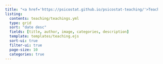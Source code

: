 ---
title: "<a href='https://psicostat.github.io/psicostat-teaching/'>Teachings & Workshops</a>"
listing:
  contents: teaching/teachings.yml
  type: grid
  sort: "date desc"
  fields: [title, author, image, categories, description]
  template: templates/teaching.ejs
  sort-ui: true
  filter-ui: true
  page-size: 10
  categories: true
---

